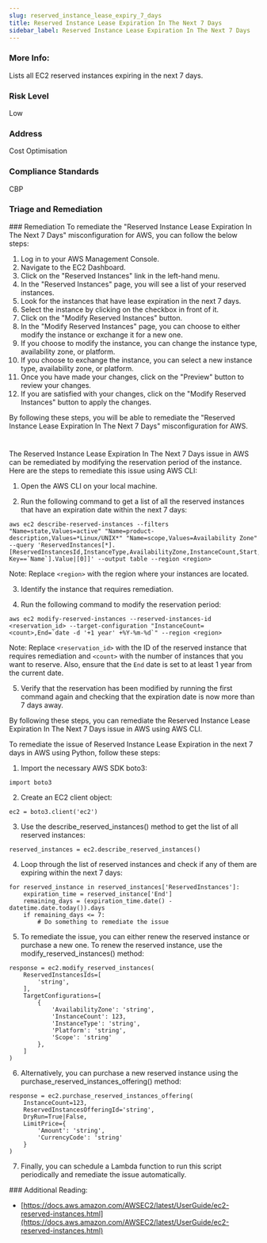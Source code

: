 ```yaml
---
slug: reserved_instance_lease_expiry_7_days
title: Reserved Instance Lease Expiration In The Next 7 Days
sidebar_label: Reserved Instance Lease Expiration In The Next 7 Days
---
```


### More Info:

Lists all EC2 reserved instances expiring in the next 7 days.

### Risk Level

Low

### Address

Cost Optimisation

### Compliance Standards

CBP


### Triage and Remediation
<Tabs>
<Tab title='Remediation'>
### Remediation

<AccordionGroup>
<Accordion title='Using Console' defaultOpen='true'>
To remediate the "Reserved Instance Lease Expiration In The Next 7 Days" misconfiguration for AWS, you can follow the below steps:

1. Log in to your AWS Management Console.
2. Navigate to the EC2 Dashboard.
3. Click on the "Reserved Instances" link in the left-hand menu.
4. In the "Reserved Instances" page, you will see a list of your reserved instances.
5. Look for the instances that have lease expiration in the next 7 days.
6. Select the instance by clicking on the checkbox in front of it.
7. Click on the "Modify Reserved Instances" button.
8. In the "Modify Reserved Instances" page, you can choose to either modify the instance or exchange it for a new one.
9. If you choose to modify the instance, you can change the instance type, availability zone, or platform.
10. If you choose to exchange the instance, you can select a new instance type, availability zone, or platform.
11. Once you have made your changes, click on the "Preview" button to review your changes.
12. If you are satisfied with your changes, click on the "Modify Reserved Instances" button to apply the changes.

By following these steps, you will be able to remediate the "Reserved Instance Lease Expiration In The Next 7 Days" misconfiguration for AWS.

#
</Accordion>

<Accordion title='Using CLI'>
The Reserved Instance Lease Expiration In The Next 7 Days issue in AWS can be remediated by modifying the reservation period of the instance. Here are the steps to remediate this issue using AWS CLI:

1. Open the AWS CLI on your local machine.

2. Run the following command to get a list of all the reserved instances that have an expiration date within the next 7 days:

```
aws ec2 describe-reserved-instances --filters "Name=state,Values=active" "Name=product-description,Values=*Linux/UNIX*" "Name=scope,Values=Availability Zone" --query 'ReservedInstances[*].[ReservedInstancesId,InstanceType,AvailabilityZone,InstanceCount,Start,End,Duration,State,Tags[?Key==`Name`].Value|[0]]' --output table --region <region>
```

Note: Replace `<region>` with the region where your instances are located.

3. Identify the instance that requires remediation.

4. Run the following command to modify the reservation period:

```
aws ec2 modify-reserved-instances --reserved-instances-id <reservation_id> --target-configuration "InstanceCount=<count>,End=`date -d '+1 year' +%Y-%m-%d`" --region <region>
```

Note: Replace `<reservation_id>` with the ID of the reserved instance that requires remediation and `<count>` with the number of instances that you want to reserve. Also, ensure that the `End` date is set to at least 1 year from the current date.

5. Verify that the reservation has been modified by running the first command again and checking that the expiration date is now more than 7 days away.

By following these steps, you can remediate the Reserved Instance Lease Expiration In The Next 7 Days issue in AWS using AWS CLI.
</Accordion>

<Accordion title='Using Python'>
To remediate the issue of Reserved Instance Lease Expiration in the next 7 days in AWS using Python, follow these steps:

1. Import the necessary AWS SDK boto3:

```
import boto3
```

2. Create an EC2 client object:

```
ec2 = boto3.client('ec2')
```

3. Use the describe_reserved_instances() method to get the list of all reserved instances:

```
reserved_instances = ec2.describe_reserved_instances()
```

4. Loop through the list of reserved instances and check if any of them are expiring within the next 7 days:

```
for reserved_instance in reserved_instances['ReservedInstances']:
    expiration_time = reserved_instance['End']
    remaining_days = (expiration_time.date() - datetime.date.today()).days
    if remaining_days <= 7:
        # Do something to remediate the issue
```

5. To remediate the issue, you can either renew the reserved instance or purchase a new one. To renew the reserved instance, use the modify_reserved_instances() method:

```
response = ec2.modify_reserved_instances(
    ReservedInstancesIds=[
        'string',
    ],
    TargetConfigurations=[
        {
            'AvailabilityZone': 'string',
            'InstanceCount': 123,
            'InstanceType': 'string',
            'Platform': 'string',
            'Scope': 'string'
        },
    ]
)
```

6. Alternatively, you can purchase a new reserved instance using the purchase_reserved_instances_offering() method:

```
response = ec2.purchase_reserved_instances_offering(
    InstanceCount=123,
    ReservedInstancesOfferingId='string',
    DryRun=True|False,
    LimitPrice={
        'Amount': 'string',
        'CurrencyCode': 'string'
    }
)
```

7. Finally, you can schedule a Lambda function to run this script periodically and remediate the issue automatically.
</Accordion>

</AccordionGroup>
</Tab>
</Tabs>
### Additional Reading:

- [https://docs.aws.amazon.com/AWSEC2/latest/UserGuide/ec2-reserved-instances.html](https://docs.aws.amazon.com/AWSEC2/latest/UserGuide/ec2-reserved-instances.html) 

